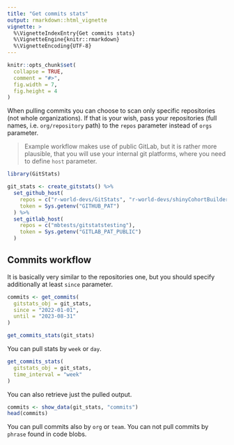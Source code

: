 ```yaml
---
title: "Get commits stats"
output: rmarkdown::html_vignette
vignette: >
  %\VignetteIndexEntry{Get commits stats}
  %\VignetteEngine{knitr::rmarkdown}
  %\VignetteEncoding{UTF-8}
---
```


```r
knitr::opts_chunk$set(
  collapse = TRUE,
  comment = "#>",
  fig.width = 7,
  fig.height = 4
)
```

When pulling commits you can choose to scan only specific repositories (not whole organizations). If that is your wish, pass your repositories (full names, i.e. `org/repository` path) to the `repos` parameter instead of `orgs` parameter.

> Example workflow makes use of public GitLab, but it is rather more plausible, that you will use your internal git platforms, where you need to define `host` parameter.

```r
library(GitStats)

git_stats <- create_gitstats() %>%
  set_github_host(
    repos = c("r-world-devs/GitStats", "r-world-devs/shinyCohortBuilder", "openpharma/DataFakeR"),
    token = Sys.getenv("GITHUB_PAT")
  ) %>%
  set_gitlab_host(
    repos = c("mbtests/gitstatstesting"),
    token = Sys.getenv("GITLAB_PAT_PUBLIC")
  )
```

## Commits workflow

It is basically very similar to the repositories one, but you should specify additionally at least `since` parameter.

```r
commits <- get_commits(
  gitstats_obj = git_stats,
  since = "2022-01-01",
  until = "2023-08-31"
)

get_commits_stats(git_stats)
```

You can pull stats by `week` or `day`.

```r
get_commits_stats(
  gitstats_obj = git_stats,
  time_interval = "week"
)
```

You can also retrieve just the pulled output.

```r
commits <- show_data(git_stats, "commits")
head(commits)
```

You can pull commits also by `org` or `team`. You can not pull commits by `phrase` found in code blobs.

